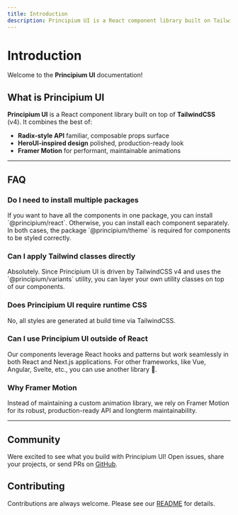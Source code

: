 ```yaml
---
title: Introduction
description: Principium UI is a React component library built on TailwindCSSv4 that combines the best patterns from existing ecosystems.
---
```


# Introduction

Welcome to the **Principium UI** documentation!

<NextImage
  priority
  src="/principium-banner.png"
  alt="Principium UI banner"
  width={700}
  height={350}
  className="dark:border-default-200/50 w-full rounded-xl border border-transparent object-cover shadow-lg"
/>

## What is Principium UI

**Principium UI** is a React component library built on top of **TailwindCSS** (v4). It combines the best of:

- **Radix-style API** familiar, composable props surface
- **HeroUI-inspired design** polished, production-ready look
- **Framer Motion** for performant, maintainable animations

---

## FAQ

### Do I need to install multiple packages

<div className="text-background-600">
If you want to have all the components in one package, you can install `@principium/react`. Otherwise, you can install each component separately. In both cases, the package `@principium/theme` is required for components to be styled correctly.
</div>

### Can I apply Tailwind classes directly

<div className="text-background-600">
Absolutely. Since Principium UI is driven by TailwindCSS v4 and uses the `@principium/variants` utility, you can layer your own utility classes on top of our components.
</div>

### Does Principium UI require runtime CSS

<div className="text-background-600">
No, all styles are generated at build time via TailwindCSS.
</div>

### Can I use Principium UI outside of React

<div className="text-background-600">
Our components leverage React hooks and patterns but work seamlessly in both React and Next.js applications. For other frameworks, like Vue, Angular, Svelte, etc., you can use another library 🙏.
</div>

### Why Framer Motion

<div className="text-background-600">
Instead of maintaining a custom animation library, we rely on Framer Motion for its robust, production-ready API and longterm maintainability.
</div>

---

## Community

Were excited to see what you build with Principium UI! Open issues, share your projects, or send PRs on [GitHub](https://github.com/principium-studios/principium-ui).

## Contributing

Contributions are always welcome. Please see our [README](https://github.com/principium-studios/principium-ui/blob/main/README.md) for details.

<Spacer y={4} />
